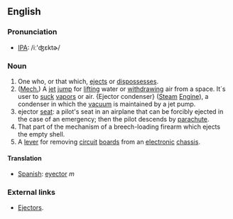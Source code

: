 ==English==
===Pronunciation===
* [[IPA]]: /iː'ʤɛktɚ/

===Noun===
# One who, or that which, [[eject]]s or [[dispossess]]es.
# ([[Mech.]]) A [[jet]] [[jump]] for [[lift]]ing water or [[withdraw]]ing air from a space. It´s user to [[suck]] [[vapor]]s or air. {Ejector condenser} ([[Steam]] [[Engine]]), a condenser in which the [[vacuum]] is maintained by a jet pump. 
#ejector [[seat]]: a pilot's seat in an airplane that can be forcibly ejected          in the case of an emergency; then the pilot descends by [[parachute]].
# That part of the mechanism of a breech-loading firearm which ejects the empty shell.
# A [[lever]] for removing [[circuit]] [[board]]s from an [[electronic]] [[chassis]].

====Translation====
*[[Spanish]]: [[eyector]] ''m''

===External links===
*[http://www.steamjenny.com/fans/portejectmodels.html Ejectors].